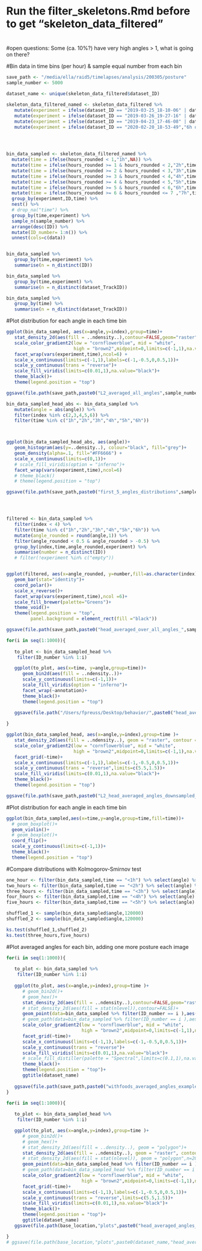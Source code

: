 
#
# Run the filter_skeletons.Rmd before to get "skeleton_data_filtered"
#
#open questions: Some (ca. 10%?) have very high angles > 1, what is going on there?


#Bin data in time bins (per hour) & sample equal number from each bin
```r
save_path <- "/media/ella/raid5/timelapses/analysis/200305/posture"
sample_number <- 5000

dataset_name <- unique(skeleton_data_filtered$dataset_ID)

skeleton_data_filtered_named <- skeleton_data_filtered %>%
   mutate(experiment = ifelse(dataset_ID == "2019-03-25_18-10-06" | dataset_ID == "2019-11-18_18-43-57" | dataset_ID == "2019-11-20_17-29-55","empty",NA)) %>%
   mutate(experiment = ifelse(dataset_ID == "2019-03-26_19-27-16" | dataset_ID == "2019-03-27_18-24-47" | dataset_ID == "2019-11-25_17-28-23","1:10 OP50",experiment)) %>%
   mutate(experiment = ifelse(dataset_ID == "2019-04-23_17-46-08" | dataset_ID == "2019-05-07_12-15-40", "daf2", experiment)) %>%
   mutate(experiment = ifelse(dataset_ID == "2020-02-20_18-53-49","6h on food 1:10",experiment))
   



bin_data_sampled <- skeleton_data_filtered_named %>%
  mutate(time = ifelse(hours_rounded < 1,"1h",NA)) %>%
  mutate(time = ifelse(hours_rounded >= 1 & hours_rounded < 2,"2h",time)) %>%
  mutate(time = ifelse(hours_rounded >= 2 & hours_rounded < 3,"3h",time)) %>%
  mutate(time = ifelse(hours_rounded >= 3 & hours_rounded < 4,"4h",time)) %>%
  mutate(time = ifelse(hours_rounded >= 4 & hours_rounded < 5,"5h",time)) %>%
  mutate(time = ifelse(hours_rounded >= 5 & hours_rounded < 6,"6h",time)) %>%
  mutate(time = ifelse(hours_rounded >= 6 & hours_rounded <= 7 ,"7h",time)) %>%
  group_by(experiment,ID,time) %>%
  nest() %>%
  # drop_na("time") %>%
  group_by(time,experiment) %>%
  sample_n(sample_number) %>%
  arrange(desc(ID)) %>%
  mutate(ID_number= 1:n()) %>%
  unnest(cols=c(data))


bin_data_sampled %>%
   group_by(time,experiment) %>%
   summarise(n = n_distinct(ID))

bin_data_sampled %>%
   group_by(time,experiment) %>%
   summarise(n = n_distinct(dataset_TrackID))

bin_data_sampled %>%
   group_by(time) %>%
   summarise(n = n_distinct(dataset_TrackID))
```




#Plot distribution for each angle in each time bin
```r

ggplot(bin_data_sampled, aes(x=angle,y=index),group=time)+
   stat_density_2d(aes(fill = ..ndensity..),contour=FALSE,geom="raster")+
   scale_color_gradient2(low = "cornflowerblue", mid = "white",
                         high = "brown2",midpoint=0,limits=c(-1,1),na.value="grey") +
   facet_wrap(vars(experiment,time),ncol=6) +
   scale_x_continuous(limits=c(-1,1),labels=c(-1,-0.5,0,0.5,1))+
   scale_y_continuous(trans = "reverse")+
   scale_fill_viridis(limits=c(0.01,1),na.value="black")+
   theme_black()+
   theme(legend.position = "top")

ggsave(file.path(save_path,paste0("L2_averaged_all_angles",sample_number,"postures",".png")),width=12,height=9)

```



```r

bin_data_sampled_head_abs <- bin_data_sampled %>%
   mutate(angle = abs(angle)) %>%
   filter(index %in% c(2,3,4,5,6)) %>%
   filter(time %in% c("1h","2h","3h","4h","5h","6h"))



ggplot(bin_data_sampled_head_abs, aes(angle))+
   geom_histogram(aes(y=..density..), colour="black", fill="grey")+
   geom_density(alpha=.1, fill="#FF6666") +
   scale_x_continuous(limits=c(0,1))+
   # scale_fill_viridis(option = "inferno")+
   facet_wrap(vars(experiment,time),ncol=6)
   # theme_black()
   # theme(legend.position = "top")

ggsave(file.path(save_path,paste0("first_5_angles_distributions",sample_number,"postures",".png")),width=15,height=10)





```  

```r

filtered <- bin_data_sampled %>%
   filter(index < 4) %>%
   filter(time %in% c("1h","2h","3h","4h","5h","6h")) %>%
   mutate(angle_rounded = round(angle,1)) %>%
   filter(angle_rounded < 0.5 & angle_rounded > -0.5) %>%
   group_by(index,time,angle_rounded,experiment) %>%
   summarise(number = n_distinct(ID))
   # filter(!experiment %in% c("empty"))


ggplot(filtered, aes(x=angle_rounded, y=number,fill=as.character(index)))+
   geom_bar(stat="identity")+
   coord_polar()+
   scale_x_reverse()+
   facet_wrap(vars(experiment,time),ncol =6)+
   scale_fill_brewer(palette="Greens")+
   theme_void()+
   theme(legend.position = "top",
         panel.background = element_rect(fill ="black"))

ggsave(file.path(save_path,paste0("head_averaged_over_all_angles_",sample_number,"postures",".png")),width=15,height=10)


```  

```r

for(i in seq(1:1000)){
   
   to_plot <- bin_data_sampled_head %>%
    filter(ID_number %in% 1:i)

   ggplot(to_plot, aes(x=time, y=angle,group=time))+
      geom_bin2d(aes(fill = ..ndensity..))+
      scale_y_continuous(limits=c(-1,1))+
      scale_fill_viridis(option = "inferno")+
      facet_wrap(~annotation)+
      theme_black()+
      theme(legend.position = "top")

   ggsave(file.path("/Users/fpreuss/Desktop/behavior/",paste0("head_averaged_over_all_angles_",sample_number,"postures_",i,".png")),width=15,height=10)
   
}


```  



```r
ggplot(bin_data_sampled_head, aes(x=angle,y=index),group=time )+
   stat_density_2d(aes(fill = ..ndensity..), geom = "raster", contour = FALSE) +
   scale_color_gradient2(low = "cornflowerblue", mid = "white",
                         high = "brown2",midpoint=0,limits=c(-1,1),na.value="grey") +
   facet_grid(~time)+
   scale_x_continuous(limits=c(-1,1),labels=c(-1,-0.5,0,0.5,1))+
   scale_y_continuous(trans = "reverse",limits=c(5.5,1.5))+
   scale_fill_viridis(limits=c(0.01,1),na.value="black")+
   theme_black()+
   theme(legend.position = "top")

ggsave(file.path(save_path,paste0("L2_head_averaged_angles_downsampled_",sample_number,"postures",".png")),width=12,height=9)
```  



#Plot distribution for each angle in each time bin
```r
ggplot(bin_data_sampled,aes(x=time,y=angle,group=time,fill=time))+
  # geom_boxplot()+
  geom_violin()+
  # geom_boxplot()+
  coord_flip()+
  scale_y_continuous(limits=c(-1,1))+
  theme_black()+
  theme(legend.position = "top")
```

#Compare distributions with Kolmogorov-Smirnov test
```r

one_hour <- filter(bin_data_sampled,time == "<1h") %>% select(angle) %>% pull() %>% na.omit()
two_hours <- filter(bin_data_sampled,time == "<2h") %>% select(angle) %>% pull() %>% na.omit()
three_hours <- filter(bin_data_sampled,time == "<3h") %>% select(angle) %>% pull() %>% na.omit()
four_hours <- filter(bin_data_sampled,time == "<4h") %>% select(angle) %>% pull() %>% na.omit()
five_hours <- filter(bin_data_sampled,time == "<5h") %>% select(angle) %>% pull() %>% na.omit()

shuffled_1 <- sample(bin_data_sampled$angle,120000)
shuffled_2 <- sample(bin_data_sampled$angle,120000)

ks.test(shuffled_1,shuffled_2)
ks.test(three_hours,five_hours)

```


#Plot averaged angles for each bin, adding one more posture each image
```r

for(i in seq(1:1000)){
   
   to_plot <- bin_data_sampled %>%
    filter(ID_number %in% 1:i)
 
   ggplot(to_plot, aes(x=angle,y=index),group=time )+
      # geom_bin2d()+
      # geom_hex()+
      stat_density_2d(aes(fill = ..ndensity..),contour=FALSE,geom="raster")+
      # stat_density_2d(aes(fill = stat(nlevel)),contour=FALSE)+
      geom_point(data=bin_data_sampled %>% filter(ID_number == i ),aes(x=angle,y=index,color=angle), alpha=0.75,size=1.5)+
      # geom_path(data=bin_data_sampled %>% filter(ID_number == i ),aes(x=angle,y=index,color=angle), size=1)+
      scale_color_gradient2(low = "cornflowerblue", mid = "white",
                            high = "brown2",midpoint=0,limits=c(-1,1),na.value="grey") +
      facet_grid(~time)+
      scale_x_continuous(limits=c(-1,1),labels=c(-1,-0.5,0,0.5,1))+
      scale_y_continuous(trans = "reverse")+
      scale_fill_viridis(limits=c(0.01,1),na.value="black")+
      # scale_fill_distiller(palette = "Spectral",limits=c(0.1,1),na.value="black")+
      theme_black()+
      theme(legend.position = "top")+
      ggtitle(dataset_name)
       
   ggsave(file.path(save_path,paste0("withfoods_averaged_angles_examples_",i,".png")),width=12,height=9)
}
```



```r


for(i in seq(1:1000)){
   
   to_plot <- bin_data_sampled_head %>%
    filter(ID_number %in% 1:i)

   ggplot(to_plot, aes(x=angle,y=index),group=time )+
      # geom_bin2d()+
      # geom_hex()+
      # stat_density_2d(aes(fill = ..density..), geom = "polygon")+
      stat_density_2d(aes(fill = ..ndensity..), geom = "raster", contour = FALSE) +
      # stat_density_2d(aes(fill = stat(nlevel)), geom = "polygon",n=200)+
      geom_point(data=bin_data_sampled_head %>% filter(ID_number == i ),aes(x=angle,y=index,color=angle), alpha=0.75,size=2)+
      # geom_path(data=bin_data_sampled_head %>% filter(ID_number == i ),aes(x=angle,y=index,color=angle), alpha=0.75,size=1)+
      scale_color_gradient2(low = "cornflowerblue", mid = "white",
                            high = "brown2",midpoint=0,limits=c(-1,1),na.value="grey") +
      facet_grid(~time)+
      scale_x_continuous(limits=c(-1,1),labels=c(-1,-0.5,0,0.5,1))+
      scale_y_continuous(trans = "reverse",limits=c(5.5,1.5))+
      scale_fill_viridis(limits=c(0.01,1),na.value="black")+
      theme_black()+
      theme(legend.position = "top")+
      ggtitle(dataset_name)
   ggsave(file.path(base_location,"plots",paste0("head_averaged_angles_examples_",i,".png")),width=12,height=9)

}
# ggsave(file.path(base_location,"plots",paste0(dataset_name,"head_averaged_angles_downsampled_",sample_number,"postures",".png")),width=12,height=9)
```   
